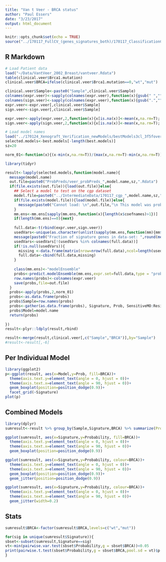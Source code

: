 ```yaml
---
title: "Van t Veer - BRCA status"
author: "Paul Essers"
date: "3/23/2017"
output: html_document
---
```


```r
knitr::opts_chunk$set(echo = TRUE)
source("../170117_FullCV_(genes_signatures_both)/170117_ClassificationCVfunctions.R")
```

## R Markdown

```r
# Load Patient data
load("~/Data/VantVeer_2002_Breast/vantveer.Rdata")
table(clinical.veer$Brca1.mutation)
clinical.veer$BRCA=ifelse(clinical.veer$Brca1.mutation==0,"wt","mut")

clinical.veer$Sample<-paste0("Sample",clinical.veer$Sample)
colnames(expr.veer)<-sapply(colnames(expr.veer),function(x){gsub(" ","",x,fixed=T)})
colnames(sign.veer)<-sapply(colnames(expr.veer),function(x){gsub(".","",x,fixed=T)})
expr.veer<-expr.veer[,clinical.veer$Sample]
sign.veer<-sign.veer[,clinical.veer$Sample]

expr.veer<-apply(expr.veer,2,function(x){x[is.na(x)]<-mean(x,na.rm=T); return(x)})
sign.veer<-apply(sign.veer,2,function(x){x[is.na(x)]<-mean(x,na.rm=T); return(x)})

# Load model names
load("../170124_Xenograft_Verification_newModels/bestModels3cl_3f5foverlap.Rdata")
selected.models<-best.models[-length(best.models)]
sz=20
```


```r
norm_01<-function(x){(x-min(x,na.rm=T))/(max(x,na.rm=T)-min(x,na.rm=T))}

library(tidyr)

result<-lapply(selected.models,function(model.name){
  message(model.name)
  out.file=paste0("ProbPreds/veer_probPreds_",model.name,sz,".Rdata")
  if(file.exists(out.file)){load(out.file)}else{
    ## Select a model to test on the cgp dataset
    model.file=paste0("../IntermediateData/170117_cgp_",model.name,sz,".Rdata")
    if(file.exists(model.file)){load(model.file)}else{
      message(paste0("Cannot load: \n",out.file,"\n This model was probably not yet constructed"))
    }
    mm.ens<-mm.ens[sapply(mm.ens,function(x){length(x$coefnames)>1})]
    if(length(mm.ens)==0){next}
    
    full.data<-t(rbind(expr.veer,sign.veer))
    usedVars<-unique(as.character(unlist(sapply(mm.ens,function(mm){mm$coefnames}))))
    message(paste0("Fraction of signature genes in data-set: ",round(mean(usedVars %in% colnames(full.data)),2)))
    usedVars<-usedVars[!(usedVars %in% colnames(full.data))]
    if(!is.null(usedVars)){
      missing <-data.frame(matrix(nrow=nrow(full.data),ncol=length(usedVars),data=0,dimnames=list(row.names(full.data),usedVars)))
      full.data<-cbind(full.data,missing)
    }
    
    class(mm.ens)<-"modelEnsemble"
    probs<-predict.modelEnsemble(mm.ens,expr.set=full.data,type = "prob")
    row.names(probs)<-colnames(expr.veer)
    save(probs,file=out.file)
  }
  probs<-apply(probs,2,norm_01)
  probs<-as.data.frame(probs)
  probs$Sample=row.names(probs)
  probs<-gather(as.data.frame(probs), Signature, Prob, SensitiveMO:Resistant)
  probs$Model=model.name
  return(probs)
  
})
result<-plyr::ldply(result,rbind)

result<-merge(result,clinical.veer[,c("Sample","BRCA")],by="Sample")
#result<-result[,-6]
```


## Per Individual Model

```r
library(ggplot2)
p<-ggplot(result, aes(x=Model,y=Prob, fill=BRCA))+
  theme(axis.text.y=element_text(angle = 0, hjust = 0))+
  theme(axis.text.x=element_text(angle = 90, hjust = 0))+
  geom_boxplot(position=position_dodge(0.9))+
  facet_grid(~Signature)
plot(p)
```


## Combined Models

```r
library(dplyr)
sumresult<-result %>% group_by(Sample,Signature,BRCA) %>% summarize(Probability=mean(Prob,na.rm=T))

ggplot(sumresult, aes(x=Signature,y=Probability, fill=BRCA))+
  theme(axis.text.y=element_text(angle = 0, hjust = 0))+
  theme(axis.text.x=element_text(angle = 90, hjust = 0))+
  geom_boxplot(position=position_dodge(0.9))

ggplot(sumresult, aes(x=Signature,y=Probability, colour=BRCA))+
  theme(axis.text.y=element_text(angle = 0, hjust = 0))+
  theme(axis.text.x=element_text(angle = 90, hjust = 0))+
  geom_boxplot(position=position_dodge(0.9))+
  geom_jitter(position=position_dodge(0.9))

ggplot(sumresult, aes(x=Signature,y=Probability, colour=BRCA))+
  theme(axis.text.y=element_text(angle = 0, hjust = 0))+
  theme(axis.text.x=element_text(angle = 90, hjust = 0))+
  geom_jitter(width=0.2)
```

## Stats


```r
sumresult$BRCA<-factor(sumresult$BRCA,levels=c("wt","mut"))

for(sig in unique(sumresult$Signature)){
sbset<-subset(sumresult,Signature==sig)
vt<-min(pairwise.var.test(sbset$Probability,g = sbset$BRCA))<0.05
print(pairwise.t.test(sbset$Probability,g = sbset$BRCA,pool.sd = vt)$p.value)
}
```
